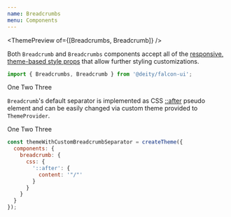 ```yaml
---
name: Breadcrumbs
menu: Components
---
```



<ThemePreview of={[Breadcrumbs, Breadcrumb]} />

Both `Breadcrumb` and `Breadcrumbs` components accept all of the [responsive, theme-based style props](/responsive-props) that allow further styling customizations.

 ```javascript
import { Breadcrumbs, Breadcrumb } from '@deity/falcon-ui';
```

<Playground>
  <Breadcrumbs>
    <Breadcrumb>
      <Link>One</Link>
    </Breadcrumb>
    <Breadcrumb>
      <Link>Two</Link>
    </Breadcrumb>
    <Breadcrumb>
      <Link>Three</Link>
    </Breadcrumb>
  </Breadcrumbs>
</Playground>

`Breadcrumb`'s default separator is implemented as CSS [::after](https://developer.mozilla.org/en-US/docs/Web/CSS/::after) pseudo element and
 can be easily changed via custom theme provided to `ThemeProvider`.

<Playground>
  <ThemeProvider theme={themeWithCustomBreadcrumbSeparator}>
    <Breadcrumbs>
      <Breadcrumb>
        <Link>One</Link>
      </Breadcrumb>
      <Breadcrumb>
        <Link>Two</Link>
      </Breadcrumb>
      <Breadcrumb>
        <Link>Three</Link>
      </Breadcrumb>
    </Breadcrumbs>
  </ThemeProvider>
</Playground>

```javascript
const themeWithCustomBreadcrumbSeparator = createTheme({
  components: {
    breadcrumb: {
      css: {
        '::after': {
          content: '"/"'
        }
      }
    }
  }
});
```

